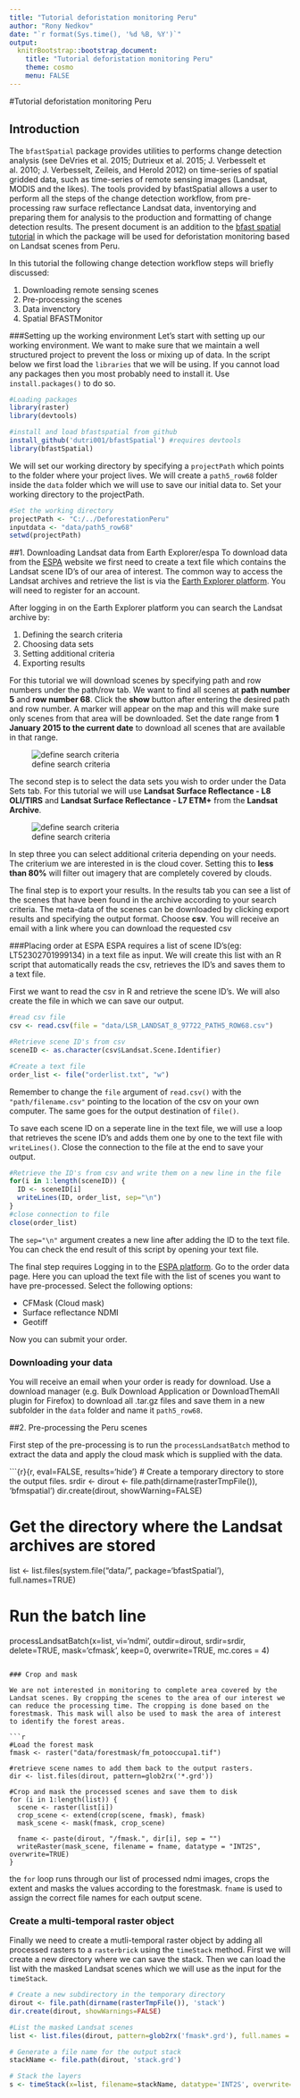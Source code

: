 ```yaml
---
title: "Tutorial deforistation monitoring Peru"
author: "Rony Nedkov"
date: "`r format(Sys.time(), '%d %B, %Y')`"
output:
  knitrBootstrap::bootstrap_document:
    title: "Tutorial deforistation monitoring Peru"
    theme: cosmo
    menu: FALSE
---
```


#Tutorial deforistation monitoring Peru

## Introduction
The `bfastSpatial` package provides utilities to performs change detection analysis (see DeVries et al. 2015; Dutrieux et al. 2015; J. Verbesselt et al. 2010; J. Verbesselt, Zeileis, and Herold 2012) on time-series of spatial gridded data, such as time-series of remote sensing images (Landsat, MODIS and the likes). The tools provided by bfastSpatial allows a user to perform all the steps of the change detection workflow, from pre-processing raw surface reflectance Landsat data, inventorying and preparing them for analysis to the production and formatting of change detection results. The present document is an addition to the [bfast spatial tutorial](http://www.loicdutrieux.com/bfastSpatial/#Downloading_Landsat_data_from_Earth_Explorer_espa) in which the package will be used for deforistation monitoring based on Landsat scenes from Peru. 

In this tutorial the following change detection workflow steps will briefly discussed:

1. Downloading remote sensing scenes
2. Pre-processing the scenes
3. Data invenctory
4. Spatial BFASTMonitor

###Setting up the working environment
Let's start with setting up our working environment. We want to make sure that we maintain a well structured project to prevent the loss or mixing up of data. In the script below we first load the `libraries` that we will be using. If you cannot load any packages then you most probably need to install it. Use `install.packages()` to do so. 

```r
#Loading packages
library(raster)
library(devtools)

#install and load bfastspatial from github
install_github('dutri001/bfastSpatial') #requires devtools
library(bfastSpatial)
```
We will set our working directory by specifying a `projectPath` which points to the folder where your project lives. We will create a `path5_row68` folder inside the `data` folder which we will use to save our initial data to. Set your working directory to the projectPath.

```r
#Set the working directory
projectPath <- "C:/../DeforestationPeru"
inputdata <- "data/path5_row68"
setwd(projectPath)
```

##1. Downloading Landsat data from Earth Explorer/espa
To download data from the [ESPA](https://espa.cr.usgs.gov/login/?next=/) website we first need to create a text file which contains the Landsat scene ID's of our area of interest. The common way to access the Landsat archives and retrieve the list is via the [Earth Explorer platform](http://earthexplorer.usgs.gov). You will need to register for an account.   

After logging in on the Earth Explorer platform you can search the Landsat archive by:

1. Defining the search criteria
2. Choosing data sets
3. Setting additional criteria
4. Exporting results

For this tutorial we will download scenes by specifying path and row numbers under the path/row tab. We want to find all scenes at **path number 5** and **row number 68**. Click the **show** button after entering the desired path and row number. A marker will appear on the map and this will make sure only scenes from that area will be downloaded. Set the date range from **1 January 2015 to the current date** to download all scenes that are available in that range. 

![define search criteria](figures/step_1_small.png)      

The second step is to select the data sets you wish to order under the Data Sets tab. For this tutorial we will use **Landsat Surface Reflectance - L8 OLI/TIRS** and **Landsat Surface Reflectance - L7 ETM+** from the **Landsat Archive**.

![define search criteria](figures/step_2.PNG)

In step three you can select additional criteria depending on your needs. The criterium we are interested in is the cloud cover. Setting this to **less than 80%** will filter out imagery that are completely covered by clouds. 

The final step is to export your results. In the results tab you can see a list of the scenes that have been found in the archive according to your search criteria. The meta-data of the scenes can be downloaded by clicking export results and specifying the output format. Choose **csv**. You will receive an email with a link where you can download the requested csv

###Placing order at ESPA
ESPA requires a list of scene ID's(eg: LT52302701999134) in a text file as input. We will create this list with an R script that automatically reads the csv, retrieves the ID's and saves them to a text file. 

First we want to read the csv in R and retrieve the scene ID's. We will also create the file in which we can save our output. 

```r
#read csv file
csv <- read.csv(file = "data/LSR_LANDSAT_8_97722_PATH5_ROW68.csv")

#Retrieve scene ID's from csv
sceneID <- as.character(csv$Landsat.Scene.Identifier)

#Create a text file
order_list <- file("orderlist.txt", "w")
```


Remember to change the `file` argument of `read.csv()` with the `"path/filename.csv"` pointing to the location of the csv on your own computer. The same goes for the output destination of `file()`.

To save each scene ID on a seperate line in the text file, we will use a loop that retrieves the scene ID's and adds them one by one to the text file with `writeLines()`. Close the connection to the file at the end to save your output. 


```r
#Retrieve the ID's from csv and write them on a new line in the file
for(i in 1:length(sceneID)) {
  ID <- sceneID[i]
  writeLines(ID, order_list, sep="\n")
}
#close connection to file
close(order_list)

```
The `sep="\n"` argument creates a new line after adding the ID to the text file. You can check the end result  of this script by opening your text file.

The final step requires Logging in to the [ESPA platform](https://espa.cr.usgs.gov/login/?next=/). Go to the order data page. Here you can upload the text file with the list of scenes you want to have pre-processed. Select the following options:

* CFMask (Cloud mask)
* Surface reflectance NDMI
* Geotiff 

Now you can submit your order.

### Downloading your data

You will receive an email when your order is ready for download. Use a download manager (e.g. Bulk Download Application or DownloadThemAll plugin for Firefox) to download all .tar.gz files and save them in a new subfolder in the `data` folder and name it `path5_row68`. 

##2. Pre-processing the Peru scenes

First step of the pre-processing is to run the `processLandsatBatch` method to extract the data and apply the cloud mask which is supplied with the data. 

```{r}{r, eval=FALSE, results='hide'}
# Create a temporary directory to store the output files.
srdir <- dirout <- file.path(dirname(rasterTmpFile()), 'bfmspatial')
dir.create(dirout, showWarning=FALSE)

# Get the directory where the Landsat archives are stored
list <- list.files(system.file("data/", package='bfastSpatial'), full.names=TRUE)

# Run the batch line
processLandsatBatch(x=list, vi='ndmi', outdir=dirout, srdir=srdir, delete=TRUE, mask='cfmask', keep=0, overwrite=TRUE, mc.cores = 4)
```

### Crop and mask

We are not interested in monitoring to complete area covered by the Landsat scenes. By cropping the scenes to the area of our interest we can reduce the processing time. The cropping is done based on the forestmask. This mask will also be used to mask the area of interest to identify the forest areas. 

```r
#Load the forest mask
fmask <- raster("data/forestmask/fm_potooccupa1.tif")

#retrieve scene names to add them back to the output rasters.             
dir <- list.files(dirout, pattern=glob2rx('*.grd'))

#Crop and mask the processed scenes and save them to disk
for (i in 1:length(list)) {
  scene <- raster(list[i])
  crop_scene <- extend(crop(scene, fmask), fmask)
  mask_scene <- mask(fmask, crop_scene)
  
  fname <- paste(dirout, "/fmask.", dir[i], sep = "")
  writeRaster(mask_scene, filename = fname, datatype = "INT2S", overwrite=TRUE)
}

```
the `for` loop runs through our list of processed ndmi images, crops the extent and masks the values according to the forestmask. `fname` is used to assign the correct file names for each output scene. 

### Create a multi-temporal raster object

Finally we need to create a mutli-temporal raster object by adding all processed rasters to a `rasterbrick` using the `timeStack` method. First we will create a new directory where we can save the stack. Then we can load the list with the masked Landsat scenes which we will use as the input for the `timeStack`.

```r
# Create a new subdirectory in the temporary directory
dirout <- file.path(dirname(rasterTmpFile()), 'stack')
dir.create(dirout, showWarnings=FALSE)

#List the masked Landsat scenes
list <- list.files(dirout, pattern=glob2rx('fmask*.grd'), full.names = TRUE)

# Generate a file name for the output stack
stackName <- file.path(dirout, 'stack.grd')

# Stack the layers
s <- timeStack(x=list, filename=stackName, datatype='INT2S', overwrite=TRUE)
```

